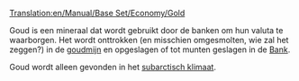 [[Translation:en/Manual/Base Set/Economy/Gold]]

{{nl/Vracht|name=Goud
|image=Gold.png
|geproduceerd=[[nl/Manual/Base Set/Economy/Goudmijn|Goudmijn]]
|geaccepteerd=[[nl/Manual/Base Set/Economy/Bank|Bank]]
}}

Goud is een mineraal dat wordt gebruikt door de banken om hun valuta te waarborgen. Het wordt onttrokken (en misschien omgesmolten, wie zal het zeggen?) in de [[nl/Manual/Base Set/Economy/Goudmijn|goudmijn]] en opgeslagen of tot munten geslagen in de [[nl/Manual/Base Set/Economy/Bank|Bank]].

Goud wordt alleen gevonden in het [[nl/Manual/Klimaat#Subarctisch|subarctisch klimaat]].